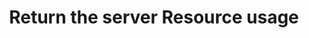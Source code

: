 ---
title: 'Return the server Resource usage'
api: 'GET /api/client/servers/eff10fb1-e18b-4c3e-973e-a2c548c7b649/resources'
---